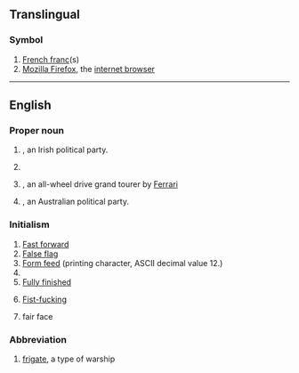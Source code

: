 {{also|ff|ff.|fF|ﬀ|␌}}
==Translingual==

===Symbol===
{{mul-symbol}}

# [[French franc]](s)
# [[w:Firefox|Mozilla Firefox]], the [[internet browser]]

----

==English==

===Proper noun===
{{en-proper noun}}

# {{initialism of|lang=en|[[Fianna Fáil|Fianna Fáil]]|nodot-1}}, an Irish political party.
# {{lb|en|video games}} {{initialism of|lang=en|[[w:Final Fantasy|Final Fantasy]]}}
# {{lb|en|automotive}} {{initialism of|lang=en|[[w:Ferrari FF|Ferrari FF (Ferrari Four)]]|nodot=1}}, an all-wheel drive grand tourer by [[Ferrari]]
# {{initialism of|lang=en|[[w:Family First|Family First]]|nodot=1}}, an Australian political party.

===Initialism===
{{rfc-header|Initialism}}
{{head|en|initialism}}

# [[fast forward|Fast forward]]
# [[false flag|False flag]]
# [[form feed|Form feed]] (printing character, ASCII decimal value 12.)
# {{initialism of|fill factor|lang=en}}
# [[fully finished|Fully finished]]
# {{lb|en|vulgar|slang}} [[fist-fucking|Fist-fucking]]
# fair face

===Abbreviation===
{{rfc-header|Abbreviation}}
{{head|en|abbreviation}}

# [[frigate]], a type of warship